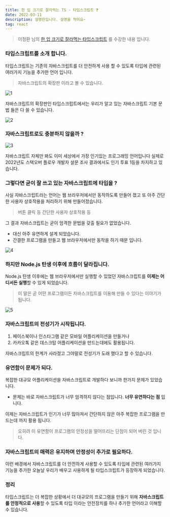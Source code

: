 ```yaml
---
title: 한 입 크기로 잘라먹는 TS - 타입스크립트 ❓
date: 2022-03-11
description: 설명란입니다. 설명을 적어요~
tag: react
---
```


> 이정환 님의 [한 입 크기로 잘라먹는 타입스크립트](https://www.inflearn.com/course/%ED%95%9C%EC%9E%85-%ED%81%AC%EA%B8%B0-%ED%83%80%EC%9E%85%EC%8A%A4%ED%81%AC%EB%A6%BD%ED%8A%B8/) 를 수강한 내용 입니다.

### 타입스크립트를 소개 합니다.

타입스크립트는 기존의 자바스크립트를 더 안전하게 사용 할 수 있도록 타입에 관련된 여러가지 기능을 추가한 언어 입니다.

> 자바스크립트의 확장판 이라고 볼 수 있습니다.

![1](https://github.com/Choi-HyunHo/hyunho-gatsby-blog/assets/87301268/f71c2d9d-5810-406e-a3a9-6c23f77fac94)

자바스크립트의 확장판인 타입스크립트에서는 우리가 알고 있는 자바스크립트 기본 문법 들은 다 쓸 수 있습니다.

![2](https://github.com/Choi-HyunHo/hyunho-gatsby-blog/assets/87301268/082c1776-1804-40c7-96bc-6782b23e76cb)

### 자바스크립트로도 충분하지 않을까 ?

![3](https://github.com/Choi-HyunHo/hyunho-gatsby-blog/assets/87301268/24a01300-91af-4ef6-8690-189a64195e98)

자바스크립트 자체만 봐도 이미 세상에서 가장 인기있는 프로그래밍 언어입니다 실제로 2022년도 스택오버 플로우 개발자 설문 조사 결과에서도 인기 투표 1등을 차지하고 있습니다.

### 그렇다면 굳이 잘 쓰고 있는 자바스크립트에 타입을 ?

사실 자바스크립트라는 언어는 웹 브라우저에서만 동작하도록 만들어 졌고 또 아주 간단한 사용자 상호작용을 처리하기 위해 만들어졌습니다.

> 버튼 클릭 등 간단한 사용자 상호작용 등

그 결과 자바스크립트는 굳이 엄격한 문법을 갖출 필요가 없었습니다.

-   대신 아주 유연하게 설계 되었습니다.
-   간결한 프로그램을 만들고 웹 브라우저에서만 동작을 하기 때문 입니다.

![4](https://github.com/Choi-HyunHo/hyunho-gatsby-blog/assets/87301268/170b3ab9-cdc1-453a-a453-55d4439c3537)

### 하지만 Node.js 탄생 이후에 흐름이 달라집니다.

Node.js 탄생 이후에는 웹 브라우저에서만 실행할 수 있었던 자바스크립트를 **이제는 어디서든 실행**할 수 있게 되었습니다.

> 이 말은 곧 어떤 프로그램이든 자바스크립트를 이용해 만들 수 있다는 이야기가 됩니다.

![5](https://github.com/Choi-HyunHo/hyunho-gatsby-blog/assets/87301268/da87660e-f885-4e59-b76e-8cf87dd41854)

### 자바스크립트의 전성기가 시작됩니다.

1. 페이스북이나 인스타그램 같은 모바일 어플리케이션을 만들거나
2. 카카오톡 같은 데스크탑 어플리케이션을 만드는데에도 활용됩니다.

자바스크립트의 한계가 사라졌고 그야말로 전성기가 도래 했다고 할 수 있습니다.

### 유연함이 문제가 되다.

복잡한 대규모 어플리케이션을 자바스크립트로 개발하다 보니까 한가지 문제가 있었습니다.

-   문제는 바로 자바스크립트가 너무 엄격하지 않다는 점입니다. **너무 유연하다는 점** 입니다.

이제는 자바스크립트가 인기가 너무 많아져서 간단하지 않은 아주 복잡한 프로그램을 만드는데 까지 활용 됩니다.

> 오히려 이 유연함이 프로그램의 안정성을 떨어뜨리는 단점이 되어 버린 것 입니다.

### 자바스크립트의 매력은 유지하며 안정성이 추가로 필요하다.

이런 배경에서 자바스크립트를 더 안전하게 사용할 수 있도록 타입에 관련된 여러가지 기능을 추가한 오늘날 우리가 배우고 사용하게 될 타입스크립트가 등장하게 되었습니다.

### 정리

타입스크립트는 더 복잡한 상황에서 더 대규모의 프로그램을 만들기 위해 **자바스크립트를 안정적으로 사용**할 수 있도록 타입 이라는 안전장치를 하나 추가한 언어라고 이해할 수 있습니다.
